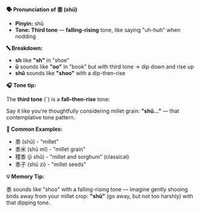 **🗣️ Pronunciation of 黍 (shǔ)**

- **Pinyin:** shǔ
- **Tone: Third tone** — **falling-rising** tone, like saying "uh-huh" when nodding

**🔤 Breakdown:**

- **sh** like **"sh"** in "shoe"
- **ǔ** sounds like **"oo"** in "book" but with third tone → dip down and rise up
- **shǔ** sounds like **"shoo"** with a dip-then-rise

**🎧 Tone tip:**

The **third tone** (ˇ) is a **fall–then-rise** tone:

Say it like you're thoughtfully considering millet grain: **"shǔ..."** — that contemplative tone
pattern.

**📝 Common Examples:**

- 黍 (shǔ) - "millet"
- 黍米 (shǔ mǐ) - "millet grain"
- 稷黍 (jì shǔ) - "millet and sorghum" (classical)
- 黍子 (shǔ zi) - "millet seeds"

**💡 Memory Tip:**

黍 sounds like "shoo" with a falling-rising tone — imagine gently shooing birds away from your
millet crop: **"shǔ"** (go away, but not too harshly) with that dipping tone.
